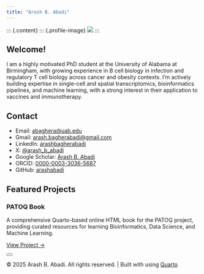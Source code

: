 ```yaml
---
title: "Arash B. Abadi"
---
```


::: {.content}
::: {.profile-image}
![](images/profile.jpg){.profile-pic}
:::

## Welcome!

I am a highly motivated PhD student at the University of Alabama at Birmingham, with growing experience in B cell biology in infection and regulatory T cell biology across cancer and obesity contexts. I'm actively building expertise in single-cell and spatial transcriptomics, bioinformatics pipelines, and machine learning, with a strong interest in their application to vaccines and immunotherapy. 

## Contact

::: {.contact-list}
- <i class="fas fa-envelope"></i> Email: [abaghera@uab.edu](mailto:abaghera@uab.edu)
- <i class="fas fa-envelope"></i> Gmail: [arash.bagherabadi@gmail.com](mailto:arash.bagherabadi@gmail.com)
- <i class="fab fa-linkedin"></i> LinkedIn: [arashbagherabadi](https://www.linkedin.com/in/arashbagherabadi)
- <i class="fab fa-x-twitter"></i> X: [@arash_b_abadi](https://x.com/arash_b_abadi)
- <i class="fas fa-graduation-cap"></i> Google Scholar: [Arash B. Abadi](https://scholar.google.com/citations?user=Jk-OzNQAAAAJ&hl=en)
- <i class="fas fa-id-card"></i> ORCID: [0000-0003-3036-5687](https://orcid.org/0000-0003-3036-5687)
- <i class="fab fa-github"></i> GitHub: [arashabadi](https://github.com/arashabadi)
:::

## Featured Projects

::: {.card}
### PATOQ Book
A comprehensive Quarto-based online HTML book for the PATOQ project, providing curated resources for learning Bioinformatics, Data Science, and Machine Learning.

[View Project →](https://arashabadi.github.io/patoq/)
:::

<button class="theme-toggle" onclick="toggleTheme()">
  <i class="fas fa-sun"></i>
  <i class="fas fa-moon"></i>
</button>

<script>
// Set dark mode as default
document.body.classList.add('dark-mode');

function toggleTheme() {
  document.body.classList.toggle('dark-mode');
  document.body.classList.toggle('light-mode');
}
</script>

<script src="https://kit.fontawesome.com/a076d05399.js" crossorigin="anonymous"></script>

::: {.footer}
© 2025 Arash B. Abadi. All rights reserved. | Built with <i class="fas fa-heart"></i> using [Quarto](https://quarto.org/)
:::

